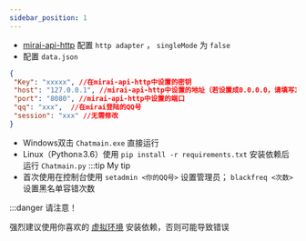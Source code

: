 ```yaml
---
sidebar_position: 1
---
```

- [mirai-api-http](https://github.com/project-mirai/mirai-api-http) 配置 `http adapter` ， `singleMode` 为 `false`
- 配置 `data.json` 

```json
{
 "Key": "xxxxx", //在mirai-api-http中设置的密钥
 "host": "127.0.0.1", //mirai-api-http中设置的地址（若设置成0.0.0.0，请填写127.0.0.1）
 "port": "8080", //mirai-api-http中设置的端口
 "qq": "xxx",  //在mirai登陆的QQ号
 "session": "xxx" //无需修改
}
```

- Windows双击 <code>Chatmain.exe</code> 直接运行
- Linux（Python≥3.6）使用 <code>pip install -r requirements.txt</code> 安装依赖后运行 <code>Chatmain.py</code> 
    :::tip My tip
- 首次使用在控制台使用 `setadmin <你的QQ号>` 设置管理员； `blackfreq <次数>` 设置黑名单容错次数

:::danger 请注意！

强烈建议使用你喜欢的 [虚拟环境](https://zhuanlan.zhihu.com/p/368095197) 安装依赖，否则可能导致错误 